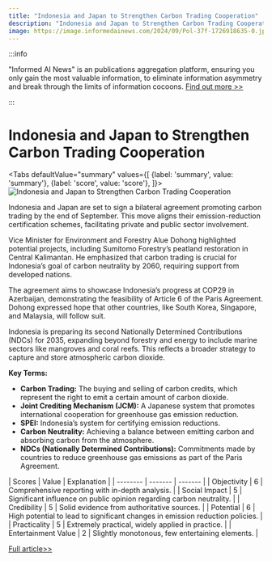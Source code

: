```yaml
---
title: "Indonesia and Japan to Strengthen Carbon Trading Cooperation"
description: "Indonesia and Japan to Strengthen Carbon Trading Cooperation"
image: https://image.informedainews.com/2024/09/Pol-37f-1726918635-0.jpg
---
```



:::info

"Informed AI News" is an publications aggregation platform, ensuring you only gain the most valuable information, to eliminate information asymmetry and break through the limits of information cocoons.  [Find out more >>](/)

:::

# Indonesia and Japan to Strengthen Carbon Trading Cooperation


<Tabs
	defaultValue="summary"
	values={[
	{label: 'summary', value: 'summary'},
	{label: 'score', value: 'score'},
]}>
<TabItem value="summary">
<img
  src="https://image.informedainews.com/2024/09/Pol-37f-1726918635-0.jpg"
  alt="Indonesia and Japan to Strengthen Carbon Trading Cooperation"
/>



Indonesia and Japan are set to sign a bilateral agreement promoting carbon trading by the end of September. This move aligns their emission-reduction certification schemes, facilitating private and public sector involvement.

Vice Minister for Environment and Forestry Alue Dohong highlighted potential projects, including Sumitomo Forestry’s peatland restoration in Central Kalimantan. He emphasized that carbon trading is crucial for Indonesia’s goal of carbon neutrality by 2060, requiring support from developed nations.

The agreement aims to showcase Indonesia’s progress at COP29 in Azerbaijan, demonstrating the feasibility of Article 6 of the Paris Agreement. Dohong expressed hope that other countries, like South Korea, Singapore, and Malaysia, will follow suit.

Indonesia is preparing its second Nationally Determined Contributions (NDCs) for 2035, expanding beyond forestry and energy to include marine sectors like mangroves and coral reefs. This reflects a broader strategy to capture and store atmospheric carbon dioxide.

**Key Terms:**
- **Carbon Trading:** The buying and selling of carbon credits, which represent the right to emit a certain amount of carbon dioxide.
- **Joint Crediting Mechanism (JCM):** A Japanese system that promotes international cooperation for greenhouse gas emission reduction.
- **SPEI:** Indonesia’s system for certifying emission reductions.
- **Carbon Neutrality:** Achieving a balance between emitting carbon and absorbing carbon from the atmosphere.
- **NDCs (Nationally Determined Contributions):** Commitments made by countries to reduce greenhouse gas emissions as part of the Paris Agreement.
</TabItem>
<TabItem value="score">
	| Scores     | Value   | Explanation |
	| -------- | ------- | ------- |
	| Objectivity  | 6    | Comprehensive reporting with in-depth analysis.    |
	| Social Impact | 5     | Significant influence on public opinion regarding carbon neutrality.    |
	| Credibility    | 5    | Solid evidence from authoritative sources.    |
	| Potential    | 6    | High potential to lead to significant changes in emission reduction policies.    |
	| Practicality    | 5    | Extremely practical, widely applied in practice.    |
	| Entertainment Value    | 2    | Slightly monotonous, few entertaining elements.    |
</TabItem>
</Tabs>

[Full article>>](https://asia.nikkei.com/Spotlight/Environment/Climate-Change/Indonesia-to-deepen-carbon-trading-cooperation-with-Japan)

